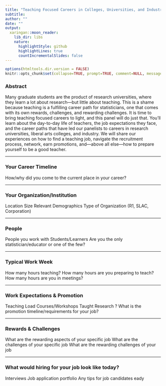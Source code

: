 ```yaml
---
title: "Teaching Focused Careers in Colleges, Universities, and Industry"
subtitle: 
author: ""
date: ""
output:
  xaringan::moon_reader:
    lib_dir: libs
    nature:
      highlightStyle: github
      highlightLines: true
      countIncrementalSlides: false
---
```


```r
options(htmltools.dir.version = FALSE)
knitr::opts_chunk$set(collapse=TRUE, prompt=TRUE, comment=NULL, message = FALSE, warning = FALSE, dev = 'svg')
```

### Abstract

Many graduate students are the product of research universities, where they learn a lot about research—but little about teaching. This is a shame because teaching is a fulfilling career path for statisticians, one that comes with its own rewards, challenges, and rewarding challenges. It is time to bring teaching focused careers to light, and this panel will do just that. You’ll learn about the day-to-day life of teachers, the job expectations they face, and the career paths that have led our panelists to careers in research universities, liberal arts colleges, and industry. We will share our experiences on how to find a teaching job, navigate the recruitment process, network, earn promotions, and—above all else—how to prepare yourself to be a good teacher.


---

### Your Career Timeline
How/why did you come to the current place in your career?


---

### Your Organization/Institution
Location
Size
Relevant Demographics
Type of Organization (R1, SLAC, Corporation)


---

### People
People you work with 
Students/Learners
Are you the only statistician/educator or one of the few?


---


### Typical Work Week 
How many hours teaching?
How many hours are you preparing to teach?
How many hours are you in meetings?


---


### Work Expectations & Promotion
Teaching Load
Courses/Workshops Taught 
Research ?
What is the promotion timeline/requirements for your job?


---


### Rewards & Challenges
What are the rewarding aspects of your specific job
What are the challenges of your specific job
What are the rewarding challenges of your job


---


### What would hiring for your job look like today?
Interviews
Job application portfolio 
Any tips for job candidates
eady
